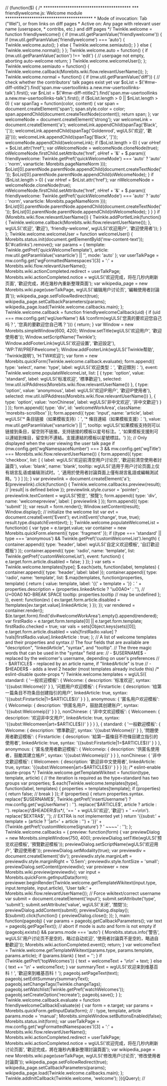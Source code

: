 // <nowiki>


(function($) {


/*
 ****************************************
 *** friendlywelcome.js: Welcome module
 ****************************************
 * Mode of invocation:     Tab ("Wel"), or from links on diff pages
 * Active on:              Any page with relevant user name (userspace,
 *                         contribs, etc.) and diff pages
 */

Twinkle.welcome = function friendlywelcome() {
	if (mw.util.getParamValue('friendlywelcome')) {
		if (mw.util.getParamValue('friendlywelcome') === 'auto') {
			Twinkle.welcome.auto();
		} else {
			Twinkle.welcome.semiauto();
		}
	} else {
		Twinkle.welcome.normal();
	}
};

Twinkle.welcome.auto = function() {
	if (mw.util.getParamValue('action') !== 'edit') {
		// userpage not empty, aborting auto-welcome
		return;
	}

	Twinkle.welcome.welcomeUser();
};

Twinkle.welcome.semiauto = function() {
	Twinkle.welcome.callback(Morebits.wiki.flow.relevantUserName());
};

Twinkle.welcome.normal = function() {
	if (mw.util.getParamValue('diff')) {
		// check whether the contributors' talk pages exist yet
		var $oList = $('#mw-diff-otitle2').find('span.mw-usertoollinks a.new.mw-usertoollinks-talk').first();
		var $nList = $('#mw-diff-ntitle2').find('span.mw-usertoollinks a.new.mw-usertoollinks-talk').first();

		if ($oList.length > 0 || $nList.length > 0) {
			var spanTag = function(color, content) {
				var span = document.createElement('span');
				span.style.color = color;
				span.appendChild(document.createTextNode(content));
				return span;
			};

			var welcomeNode = document.createElement('strong');
			var welcomeLink = document.createElement('a');
			welcomeLink.appendChild(spanTag('Black', '['));
			welcomeLink.appendChild(spanTag('Goldenrod', wgULS('欢迎', '歡迎')));
			welcomeLink.appendChild(spanTag('Black', ']'));
			welcomeNode.appendChild(welcomeLink);

			if ($oList.length > 0) {
				var oHref = $oList.attr('href');

				var oWelcomeNode = welcomeNode.cloneNode(true);
				oWelcomeNode.firstChild.setAttribute('href', oHref + '&' + $.param({
					friendlywelcome: Twinkle.getPref('quickWelcomeMode') === 'auto' ? 'auto' : 'norm',
					vanarticle: Morebits.pageNameNorm
				}));
				$oList[0].parentNode.parentNode.appendChild(document.createTextNode(' '));
				$oList[0].parentNode.parentNode.appendChild(oWelcomeNode);
			}

			if ($nList.length > 0) {
				var nHref = $nList.attr('href');

				var nWelcomeNode = welcomeNode.cloneNode(true);
				nWelcomeNode.firstChild.setAttribute('href', nHref + '&' + $.param({
					friendlywelcome: Twinkle.getPref('quickWelcomeMode') === 'auto' ? 'auto' : 'norm',
					vanarticle: Morebits.pageNameNorm
				}));
				$nList[0].parentNode.parentNode.appendChild(document.createTextNode(' '));
				$nList[0].parentNode.parentNode.appendChild(nWelcomeNode);
			}
		}
	}
	if (Morebits.wiki.flow.relevantUserName()) {
		Twinkle.addPortletLink(function() {
			Twinkle.welcome.callback(Morebits.wiki.flow.relevantUserName());
		}, wgULS('欢迎', '歡迎'), 'friendly-welcome', wgULS('欢迎用户', '歡迎使用者'));
	}
};

Twinkle.welcome.welcomeUser = function welcomeUser() {
	Morebits.status.init(document.getElementById('mw-content-text'));
	$('#catlinks').remove();

	var params = {
		template: Twinkle.getPref('quickWelcomeTemplate'),
		article: mw.util.getParamValue('vanarticle') || '',
		mode: 'auto'
	};

	var userTalkPage = mw.config.get('wgFormattedNamespaces')[3] + ':' + Morebits.wiki.flow.relevantUserName();
	Morebits.wiki.actionCompleted.redirect = userTalkPage;
	Morebits.wiki.actionCompleted.notice = wgULS('欢迎完成，将在几秒内刷新页面', '歡迎完成，將在幾秒內重新整理頁面');

	var wikipedia_page = new Morebits.wiki.page(userTalkPage, wgULS('编辑用户讨论页', '編輯使用者討論頁'));
	wikipedia_page.setFollowRedirect(true);
	wikipedia_page.setCallbackParameters(params);
	wikipedia_page.load(Twinkle.welcome.callbacks.main);
};

Twinkle.welcome.callback = function friendlywelcomeCallback(uid) {
	if (uid === mw.config.get('wgUserName') && !confirm(wgULS('您真的要欢迎您自己吗？', '您真的要歡迎您自己嗎？'))) {
		return;
	}

	var Window = new Morebits.simpleWindow(600, 420);
	Window.setTitle(wgULS('欢迎用户', '歡迎使用者'));
	Window.setScriptName('Twinkle');
	Window.addFooterLink(wgULS('欢迎设置', '歡迎設定'), 'WP:TW/PREF#welcome');
	Window.addFooterLink(wgULS('Twinkle帮助', 'Twinkle說明'), 'H:TW#欢迎');

	var form = new Morebits.quickForm(Twinkle.welcome.callback.evaluate);

	form.append({
		type: 'select',
		name: 'type',
		label: wgULS('欢迎类型：', '歡迎類別：'),
		event: Twinkle.welcome.populateWelcomeList,
		list: [
			{ type: 'option', value: 'standard', label: wgULS('标准欢迎', '標準歡迎'), selected: !mw.util.isIPAddress(Morebits.wiki.flow.relevantUserName()) },
			{ type: 'option', value: 'anonymous', label: wgULS('欢迎IP用户', '歡迎IP使用者'), selected: mw.util.isIPAddress(Morebits.wiki.flow.relevantUserName()) },
			{ type: 'option', value: 'nonChinese', label: wgULS('非中文欢迎', '非中文歡迎') }
		]
	});

	form.append({
		type: 'div',
		id: 'welcomeWorkArea',
		className: 'morebits-scrollbox'
	});

	form.append({
		type: 'input',
		name: 'article',
		label: wgULS('* 条目链接（如果模板支持）：', '* 條目連結（如果模板支援）：'),
		value: mw.util.getParamValue('vanarticle') || '',
		tooltip: wgULS('如果模板支持则可以链接到条目，留空则不链接。支持链接的模板以星号标注。', '如果模板支援則可以連結到條目，留空則不連結。支援連結的模板以星號標註。')
	});

	// Only displayed when the user viewing the user talk page
	if (mw.config.get('wgNamespaceNumber') === 3 && mw.config.get('wgTitle') === Morebits.wiki.flow.relevantUserName()) {
		form.append({
			type: 'checkbox',
			list: [
				{
					label: wgULS('欢迎前清空用户讨论页', '歡迎前清空使用者討論頁'),
					value: 'blank',
					name: 'blank',
					tooltip: wgULS('适用于用户讨论页面上仅有胡言乱语或编辑测试时。', '適用於使用者討論頁面上僅有胡言亂語或編輯測試時。')
				}
			]
		});
	}

	var previewlink = document.createElement('a');
	$(previewlink).click(function() {
		Twinkle.welcome.callbacks.preview(result);  // |result| is defined below
	});
	previewlink.style.cursor = 'pointer';
	previewlink.textContent = wgULS('预览', '預覽');
	form.append({ type: 'div', name: 'welcomepreview', label: [ previewlink ] });

	form.append({ type: 'submit' });

	var result = form.render();
	Window.setContent(result);
	Window.display();

	// initialize the welcome list
	var evt = document.createEvent('Event');
	evt.initEvent('change', true, true);
	result.type.dispatchEvent(evt);
};

Twinkle.welcome.populateWelcomeList = function(e) {
	var type = e.target.value;

	var container = new Morebits.quickForm.element({ type: 'fragment' });

	if ((type === 'standard' || type === 'anonymous') && Twinkle.getPref('customWelcomeList').length) {
		container.append({ type: 'header', label: wgULS('自定义欢迎模板', '自訂歡迎模板') });
		container.append({
			type: 'radio',
			name: 'template',
			list: Twinkle.getPref('customWelcomeList'),
			event: function() {
				e.target.form.article.disabled = false;
			}
		});
	}

	var sets = Twinkle.welcome.templates[type];
	$.each(sets, function(label, templates) {
		container.append({ type: 'header', label: label });
		container.append({
			type: 'radio',
			name: 'template',
			list: $.map(templates, function(properties, template) {
				return {
					value: template,
					label: '{{' + template + '}}：' + properties.description + (properties.linkedArticle ? '\u00A0*' : ''),  // U+00A0 NO-BREAK SPACE
					tooltip: properties.tooltip  // may be undefined
				};
			}),
			event: function(ev) {
				ev.target.form.article.disabled = !templates[ev.target.value].linkedArticle;
			}
		});
	});

	var rendered = container.render();
	$(e.target.form).find('div#welcomeWorkArea').empty().append(rendered);

	var firstRadio = e.target.form.template[0] || e.target.form.template;
	firstRadio.checked = true;
	var vals = sets[Object.keys(sets)[0]];
	e.target.form.article.disabled = vals[firstRadio.value] ? !vals[firstRadio.value].linkedArticle : true;
};

// A list of welcome templates and their properties and syntax

// The four fields that are available are "description", "linkedArticle", "syntax", and "tooltip".
// The three magic words that can be used in the "syntax" field are:
//   - $USERNAME$  - replaced by the welcomer's username, depending on user's preferences
//   - $ARTICLE$   - replaced by an article name, if "linkedArticle" is true
//   - $HEADER$    - adds a level 2 header (most templates already include this)

/* eslint-disable quote-props */
Twinkle.welcome.templates = wgULS({
	standard: {
		'一般欢迎模板': {
			Welcome: {
				description: '标准欢迎',
				syntax: '{{subst:Welcome}}'
			}
		},

		'问题用户欢迎模板': {
			Firstarticle: {
				description: '给第一篇条目不符条目创建指引的用户',
				linkedArticle: true,
				syntax: '{{subst:Firstarticle|1=$ARTICLE$}}'
			}
		}
	},

	anonymous: {
		'匿名用户欢迎模板': {
			Welcomeip: {
				description: '供匿名用户，鼓励其创建账户',
				syntax: '{{subst:Welcomeip}}'
			}
		}
	},

	nonChinese: {
		'非中文欢迎模板': {
			Welcomeen: {
				description: '欢迎非中文用户',
				linkedArticle: true,
				syntax: '{{subst:Welcomeen|art=$ARTICLE$}}'
			}
		}
	}

}, {
	standard: {
		'一般歡迎模板': {
			Welcome: {
				description: '標準歡迎',
				syntax: '{{subst:Welcome}}'
			}
		},

		'問題使用者歡迎模板': {
			Firstarticle: {
				description: '給第一篇條目不符條目建立指引的使用者',
				linkedArticle: true,
				syntax: '{{subst:Firstarticle|1=$ARTICLE$}}'
			}
		}
	},

	anonymous: {
		'匿名使用者歡迎模板': {
			Welcomeip: {
				description: '供匿名使用者，鼓勵其建立帳戶',
				syntax: '{{subst:Welcomeip}}'
			}
		}
	},

	nonChinese: {
		'非中文歡迎模板': {
			Welcomeen: {
				description: '歡迎非中文使用者',
				linkedArticle: true,
				syntax: '{{subst:Welcomeen|art=$ARTICLE$}}'
			}
		}
	}

});
/* eslint-enable quote-props */

Twinkle.welcome.getTemplateWikitext = function(type, template, article) {
	// the iteration is required as the type=standard has two groups
	var properties;
	$.each(Twinkle.welcome.templates[type], function(label, templates) {
		properties = templates[template];
		if (properties) {
			return false; // break
		}
	});
	if (properties) {
		return properties.syntax.
			replace('$USERNAME$', Twinkle.getPref('insertUsername') ? mw.config.get('wgUserName') : '').
			replace('$ARTICLE$', article ? article : '').
			replace(/\$HEADER\$\s*/, '== ' + wgULS('欢迎', '歡迎') + ' ==\n\n').
			replace('$EXTRA$', '');  // EXTRA is not implemented yet
	}
	return '{{subst:' + template + (article ? '|art=' + article : '') + '}}' +
			(Twinkle.getPref('customWelcomeSignature') ? ' ~~~~' : '');
};

Twinkle.welcome.callbacks = {
	preview: function(form) {
		var previewDialog = new Morebits.simpleWindow(750, 400);
		previewDialog.setTitle(wgULS('预览欢迎模板', '預覽歡迎模板'));
		previewDialog.setScriptName(wgULS('欢迎用户', '歡迎使用者'));
		previewDialog.setModality(true);

		var previewdiv = document.createElement('div');
		previewdiv.style.marginLeft = previewdiv.style.marginRight = '0.5em';
		previewdiv.style.fontSize = 'small';
		previewDialog.setContent(previewdiv);

		var previewer = new Morebits.wiki.preview(previewdiv);
		var input = Morebits.quickForm.getInputData(form);
		previewer.beginRender(Twinkle.welcome.getTemplateWikitext(input.type, input.template, input.article), 'User talk:' + Morebits.wiki.flow.relevantUserName()); // Force wikitext/correct username

		var submit = document.createElement('input');
		submit.setAttribute('type', 'submit');
		submit.setAttribute('value', wgULS('关闭', '關閉'));
		previewDialog.addContent(submit);

		previewDialog.display();

		$(submit).click(function() {
			previewDialog.close();
		});
	},
	main: function(pageobj) {
		var params = pageobj.getCallbackParameters();
		var text = pageobj.getPageText();

		// abort if mode is auto and form is not empty
		if (pageobj.exists() && params.mode === 'auto') {
			Morebits.status.info('警告', wgULS('用户讨论页不是空的，略过自动欢迎', '使用者討論頁不是空的，略過自動歡迎'));
			Morebits.wiki.actionCompleted.event();
			return;
		}

		var welcomeText = Twinkle.welcome.getTemplateWikitext(params.type, params.template, params.article);

		if (params.blank) {
			text = '';
		}

		if (Twinkle.getPref('topWelcomes')) {
			text = welcomeText + '\n\n' + text;
		} else {
			text += '\n' + welcomeText;
		}

		var summaryText = wgULS('欢迎来到维基百科！', '歡迎來到維基百科！');
		pageobj.setPageText(text);
		pageobj.setEditSummary(summaryText);
		pageobj.setChangeTags(Twinkle.changeTags);
		pageobj.setWatchlist(Twinkle.getPref('watchWelcomes'));
		pageobj.setCreateOption('recreate');
		pageobj.save();
	}
};

Twinkle.welcome.callback.evaluate = function friendlywelcomeCallbackEvaluate(e) {
	var form = e.target;

	var params = Morebits.quickForm.getInputData(form); // : type, template, article
	params.mode = 'manual';

	Morebits.simpleWindow.setButtonsEnabled(false);
	Morebits.status.init(form);

	var userTalkPage = mw.config.get('wgFormattedNamespaces')[3] + ':' + Morebits.wiki.flow.relevantUserName();
	Morebits.wiki.actionCompleted.redirect = userTalkPage;
	Morebits.wiki.actionCompleted.notice = wgULS('欢迎完成，将在几秒内刷新讨论页面', '歡迎完成，將在幾秒內重新整理討論頁面');

	var wikipedia_page = new Morebits.wiki.page(userTalkPage, wgULS('修改用户讨论页', '修改使用者討論頁'));
	wikipedia_page.setFollowRedirect(true);
	wikipedia_page.setCallbackParameters(params);
	wikipedia_page.load(Twinkle.welcome.callbacks.main);
};

Twinkle.addInitCallback(Twinkle.welcome, 'welcome');
})(jQuery);


// </nowiki>